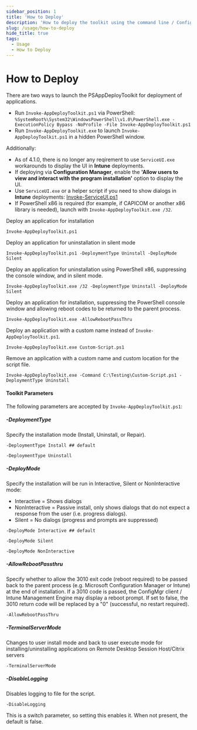 ```yaml
---
sidebar_position: 1
title: 'How to Deploy'
description: 'How to deploy the toolkit using the command line / ConfigMgr / Intune.'
slug: /usage/how-to-deploy
hide_title: true
tags:
  - Usage
  - How to Deploy
---
```


# How to Deploy

There are two ways to launch the PSAppDeployToolkit for deployment of applications.

- Run `Invoke-AppDeployToolkit.ps1` via PowerShell:
`%SystemRoot%\System32\WindowsPowerShell\v1.0\PowerShell.exe -ExecutionPolicy Bypass -NoProfile -File Invoke-AppDeployToolkit.ps1`
- Run `Invoke-AppDeployToolkit.exe` to launch `Invoke-AppDeployToolkit.ps1` in a hidden PowerShell window.

Additionally:
- As of 4.1.0, there is no longer any reqirement to use `ServiceUI.exe` workarounds to display the UI in **Intune** deployments.
- If deploying via **Configuration Manager**, enable the **'Allow users to view and interact with the program installation'** option to display the UI.
- Use `ServiceUI.exe` or a helper script if you need to show dialogs in **Intune** deployments: [Invoke-ServiceUI.ps1](https://github.com/PSAppDeployToolkit/PSAppDeployToolkit/tree/main/examples/ServiceUI)
- If PowerShell x86 is required (for example, if CAPICOM or another x86 library is needed), launch with `Invoke-AppDeployToolkit.exe /32`.

Deploy an application for installation

```
Invoke-AppDeployToolkit.ps1
```

Deploy an application for uninstallation in silent mode

```
Invoke-AppDeployToolkit.ps1 -DeploymentType Uninstall -DeployMode Silent
```

Deploy an application for uninstallation using PowerShell x86, suppressing the console window, and in silent mode.

```
Invoke-AppDeployToolkit.exe /32 -DeploymentType Uninstall -DeployMode Silent
```

Deploy an application for installation, suppressing the PowerShell console window and allowing reboot codes to be returned to the parent process.

```
Invoke-AppDeployToolkit.exe -AllowRebootPassThru
```

Deploy an application with a custom name instead of `Invoke-AppDeployToolkit.ps1`.

```
Invoke-AppDeployToolkit.exe Custom-Script.ps1
```

Remove an application with a custom name and custom location for the script file.

```
Invoke-AppDeployToolkit.exe -Command C:\Testing\Custom-Script.ps1 -DeploymentType Uninstall
```

#### Toolkit Parameters

The following parameters are accepted by `Invoke-AppDeployToolkit.ps1`:

##### -DeploymentType

Specify the installation mode (Install, Uninstall, or Repair).

```
-DeploymentType Install ## default
```

```
-DeploymentType Uninstall
```

##### -DeployMode

Specify the installation will be run in Interactive, Silent or NonInteractive mode:

- Interactive = Shows dialogs
- NonInteractive = Passive install, only shows dialogs that do not expect a response from the user (i.e. progress dialogs).
- Silent = No dialogs (progress and prompts are suppressed)

```
-DeployMode Interactive ## default
```

```
-DeployMode Silent
```

```
-DeployMode NonInteractive
```

##### -AllowRebootPassthru

Specify whether to allow the 3010 exit code (reboot required) to be passed back to the parent process (e.g. Microsoft Configuration Manager or Intune) at the end of installation. If a 3010 code is passed, the ConfigMgr client / Intune Management Engine may display a reboot prompt. If set to false, the 3010 return code will be replaced by a "0" (successful, no restart required).

```
-AllowRebootPassThru
```

##### -TerminalServerMode

Changes to user install mode and back to user execute mode for installing/uninstalling applications on Remote Desktop Session Host/Citrix servers

```
-TerminalServerMode
```

##### -DisableLogging

Disables logging to file for the script.

```
-DisableLogging
```

This is a switch parameter, so setting this enables it. When not present, the default is false.
